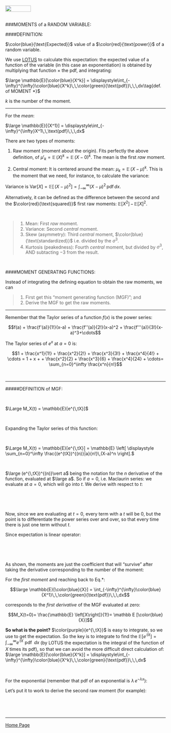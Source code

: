 <br>
<a href="http://rinterested.github.io/statistics/index.html">
<img HEIGHT="20" WIDTH="80" src="https://cloud.githubusercontent.com/assets/9312897/10556783/a27a26fa-745c-11e5-9b1a-2d5bd737387a.PNG"></a>
<br><br>

###MOMENTS of a RANDOM VARIABLE:
<br>

####DEFINITION:

$\color{blue}{\text{Expected}}$ value of a $\color{red}{\text{power}}$ of a random variable.

We use [LOTUS](https://en.wikipedia.org/wiki/Law_of_the_unconscious_statistician) to calculate this expectation: the expected value of a function of the variable (in this case an exponentiation) is obtained by multiplying that function $\times$ the pdf, and integrating:

$\large \mathbb{E}[\color{blue}{X^k}] = \displaystyle\int_{-\infty}^{\infty}\color{blue}{X^k}\,\,\color{green}{\text{pdf}}\,\,\,dx\tag{def. of MOMENT *}$

$k$ is the number of the moment. 

---

For the *mean*:

$\large \mathbb{E}[{X^1}] = \displaystyle\int_{-\infty}^{\infty}X^1\,\,\text{pdf}\,\,\,dx$

There are two types of moments:

1. Raw moment (moment about the origin). Fits perfectly the above definition, of $\mu'_k=\mathbb{E}\,(X)^k= \mathbb{E}\,(X-0)^k$. The mean is the first *raw* moment.

2. Central moment: It is centered around the mean: $\mu_k=\mathbb{E}\,(X-\mu)^k$. This is the moment that we need, for instance, to calculate the variance:

Variance is $\mathrm{Var}[X] = \mathbb{E}\left [ \,(X-\mu)^2 \right ] = \displaystyle\int_{-\infty}^{\infty} (X-\mu)^2 \, \text{pdf}\,dx$.

Alternatively, it can be defined as the difference between the second and the $\color{red}{\text{squared}}$ first raw moments: $\mathbb{E}[X^2]\,-\,\mathbb{E}[X]^2.$

<br>

>1. Mean: First *raw* moment.
2. Variance: Second *central* moment.
3. Skew (asymmetry): Third *central* moment, $\color{blue}{\text{standardized}}$ i.e. divided by the $\sigma^3$.
4. Kurtosis (peakedness): Fourth *central* moment, but divided by $\sigma^3$, AND subtacting $-3$ from the result.

<br>

####MOMENT GENERATING FUNCTIONS:

Instead of integrating the defining equation to obtain the raw moments, we can 

>1. First get this "moment generating function (MGF)"; and 
2. Derive the MGF to get the raw moments.



---

Remember that the Taylor series of a function $f(x)$ is the power series:

$$f(a) + \frac{f'(a)}{1!}(x-a) + \frac{f''(a)}{2!}(x-a)^2 + \frac{f'''(a)}{3!}(x-a)^3+\cdots$$

The Taylor series of $e^x$ at $a=0$ is:

$$1 + \frac{x^1}{1!} + \frac{x^2}{2!} + \frac{x^3}{3!} + \frac{x^4}{4!} + \cdots = 1 + x + + \frac{x^2}{2} + \frac{x^3}{6} + \frac{x^4}{24} + \cdots= \sum_{n=0}^\infty \frac{x^n}{n!}$$

<br>

---

#####DEFINITION of MGF:

<br>

$\Large M_X(t) = \mathbb{E}[e^{\,tX}]$

<br>

Expanding the Taylor series of this function:

<br>

$\Large M_X(t) = \mathbb{E}[e^{\,tX}] = \mathbb{E} \left[ \displaystyle \sum_{n=0}^\infty \frac{(e^{tX})^{(n)}|a}{n!}\,(X-a)^n \right].$

<br>

$\large (e^{\,tX})^{(n)}\vert a$ being the notation for the $n$ derivative of the function, evaluated at $\large a$. So if $a = 0$, i.e.  Maclaurin series: we evaluate at $a = 0$, which will go into $t$. We derive with respect to $t$:


<br>

\begin{align}
\Large M_X(t) &=\mathbb{E}[e^{\,tX}]\\ &= \mathbb{E} \left[e^{tX} + \frac{X\,e^{tX} }{1!} \, (t-0) \, + \frac{X^2\,e^{tX} }{2!} \, (t-0)^2 \, + \frac{X^3\,e^{tX} }{3!} \, (t-0)^3 \, + \cdots \right] |a = 0\\
&=\mathbb{E} \left[e^{0X} + \frac{X\,e^{0X} }{1!} \, (t) \, + \frac{X^2\,e^{0X} }{2!} \, (t)^2 \, + \frac{X^3\,e^{0X} }{3!} \, (t)^3 \, + \cdots \right]\\
&=\mathbb{E} \left[1 + \frac{X}{1!} \, t \, + \frac{X^2}{2!} \, t^2 \, + \frac{X^3}{3!} \, t^3 \, + \cdots \right]
\end{align}

<br>

Now, since we are evaluating at $t=0$, every term with a $t$ will be $0$, but the point is to differentiate the power series over and over, so that every time there is just one term without $t$.

Since expectation is linear operator:

<br>

\begin{align}
\Large M_X(t) &= \mathbb{E}[e^{\,tX}]=\mathbb{E} \left[1 \right] + \mathbb{E} \left[ \frac{X}{1!} \, t \right] \, + \mathbb{E} \left[ \frac{X^2}{2!} \, t^2 \right] \, + \mathbb{E} \left[ \frac{X^3}{3!} \, t^3 \right] \, + \cdots\\
&= \mathbb{E}[e^{\,tX}]=\mathbb{E} \left[1 \right] +  \frac{\mathbb{E} \left[X\right]}{1!} \, t  \, +  \frac{\mathbb{E} \left[X^2\right]}{2!} \, t^2  \, +  \frac{\mathbb{E} \left[X^3\right]}{3!} \, t^3 \, + \cdots
\end{align}

<br>

As shown, the moments are just the coefficient that will "survive" after taking the derivative corresponding to the number of the moment:

For the *first moment* and reaching back to Eq.*:

$$\large \mathbb{E}[\color{blue}{X}] = \int_{-\infty}^{\infty}\color{blue}{X^1}\,\,\color{green}{\text{pdf}}\,\,\,dx$$

corresponds to the *first derivative* of the MGF evaluated at zero:


$$M_X(t=0)= \frac{\mathbb{E} \left[X\right]}{1!}= \mathbb E [\color{blue}{X}]$$

**So what is the point?** $\color{purple}{e^{\,tX}}$ is easy to integrate, so we use to get the expectation. So the key is to integrate to find the $\mathbb{E}[e^{\,tX}]=\displaystyle\int_{-\infty}^{\infty}e^{\,tX}\,\,\text{pdf}\,\,\,dx$ (by LOTUS the expectation is the integral of the function of $X$ times its pdf), so that we can avoid the more difficult direct calculation of: $\large \mathbb{E}[\color{blue}{X^k}] = \displaystyle\int_{-\infty}^{\infty}\color{blue}{X^k}\,\,\color{green}{\text{pdf}}\,\,\,dx$

<br>

For the exponential (remember that pdf of an exponential is $\lambda\,e^{-\lambda x}$):

\begin{align}
M_X(t) &=\mathbb{E}[e^{\,tX}]=\displaystyle\int_{-\infty}^{\infty}e^{\,tX}\,\,\text{pdf}\,\,\,dx\\
&= \displaystyle\int_{-\infty}^{\infty}e^{\,tX}\,\,\,\lambda\,e^{-\lambda x}\,\,dx\\ 
&= \lambda \displaystyle\int_{-\infty}^{\infty}e^{\,X(t-\lambda)}\,\,\,dx\\
&= \lambda \left(\left.\frac{e^{\,X(t-\lambda)}}{X(t-\lambda)} \right|_{-\infty}^{\infty}\right)=\frac{\lambda}{t-\lambda}\\ 
&= \lambda\,(t-\lambda)^{-1}.$ 
\end{align}

Let's put it to work to derive the second raw moment (for example):

<br>
\begin{align} M_X^{2}(t = 0) =\frac{d^2}{dt^2}M_X(t=0)\\
&= \frac{d^2}{dt^2}\lambda\,(t-\lambda)^{-1}=\frac{2}{\lambda^2}.
\end{align}

<br>

---

<a href="http://rinterested.github.io/statistics/index.html">Home Page</a>
